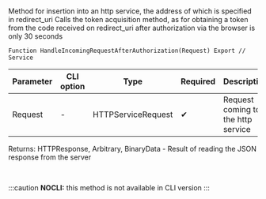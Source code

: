 ﻿---
sidebar_position: 4
---


# 
Method for insertion into an http service, the address of which is specified in redirect_uri Calls the token acquisition method, as for obtaining a token from the code received on redirect_uri after authorization via the browser is only 30 seconds



`Function HandleIncomingRequestAfterAuthorization(Request) Export // Service`

  | Parameter | CLI option | Type | Required | Description |
  |-|-|-|-|-|
  | Request | - | HTTPServiceRequest | &#x2714; | Request coming to the http service |

  
  Returns:  HTTPResponse, Arbitrary, BinaryData - Result of reading the JSON response from the server

<br/>


:::caution
**NOCLI:** this method is not available in CLI version
:::
<br/>



```bsl title="1C:Enterprise/OneScript code example"

```
 




